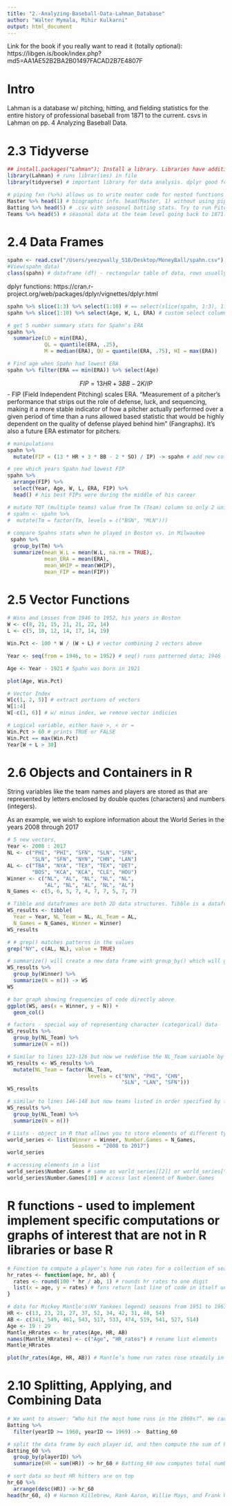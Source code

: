 ```yaml
---
title: "2.-Analyzing-Baseball-Data-Lahman_Database"
author: "Walter Mymala, Mihir Kulkarni"
output: html_document
---
```


Link for the book if you really want to read it (totally optional): https://libgen.is/book/index.php?md5=AA1AE52B2BA2B01497FACAD2B7E4807F

# Intro

Lahman is a database w/ pitching, hitting, and fielding statistics for the entire history of professional baseball from 1871 to the current. csvs in Lahman on pp. 4 Analyzing Baseball Data.

# 2.3 Tidyverse

```r
## install.packages("Lahman"); Install a library. Libraries have additional fxns and tricks that regular R cannot run
library(Lahman) # runs librar(ies) in file
library(tidyverse) # important library for data analysis. dplyr good for extracting data and ggplot good for visualizing observations
```

```r
# piping fxn (%>%) allows us to write neater code for nested functions
Master %>% head(1) # biographic info. head(Master, 1) without using piping fxn
Batting %>% head(5) # .csv with seasonal batting stats. Try to run Pitching .csv and Fielding .csv on your own
Teams %>% head(5) # seasonal data at the team level going back to 1871.
```

# 2.4 Data Frames

```r
spahn <- read.csv("/Users/yeezywally_510/Desktop/MoneyBall/spahn.csv") # read dataset
#View(spahn_data)
class(spahn) # dataframe (df) - rectangular table of data, rows usually correspond to different observations, and columns of the table correspond to different variables collected on the observations.
```

dplyr functions: https://cran.r-project.org/web/packages/dplyr/vignettes/dplyr.html
```r
spahn %>% slice(1:3) %>% select(1:10) # == select(slice(spahn, 1:3), 1:10); shows first three rows and columns 1 though 10 of spahn df
spahn %>% slice(1:10) %>% select(Age, W, L, ERA) # custom select columns 
```

```r
# get 5 number summary stats for Spahn's ERA
spahn %>%
  summarize(LO = min(ERA),
            QL = quantile(ERA, .25),
            M = median(ERA), QU = quantile(ERA, .75), HI = max(ERA))

# Find age when Spahn had lowest ERA
spahn %>% filter(ERA == min(ERA)) %>% select(Age)
```

$$FIP = {13HR+3BB-2K}/IP$$ - FIP (Field Independent Pitching) scales ERA. "Measurement of a pitcher’s performance that strips out the role of defense, luck, and sequencing, making it a more stable indicator of how a pitcher actually performed over a given period of time than a runs allowed based statistic that would be highly dependent on the quality of defense played behind him" (Fangraphs). It's also a future ERA estimator for pitchers.
```r
# manipulations
spahn %>%
  mutate(FIP = (13 * HR + 3 * BB - 2 * SO) / IP) -> spahn # add new column variable to df with mutate()

# see which years Spahn had lowest FIP
spahn %>%
  arrange(FIP) %>%
  select(Year, Age, W, L, ERA, FIP) %>%
  head() # his best FIPs were during the middle of his career

# mutate TOT (multiple teams) value from Tm (Team) column so only 2 unique values (factors) in the column 
# spahn <- spahn %>%
#  mutate(Tm = factor(Tm, levels = c("BSN", "MLN")))
 
# compare Spahns stats when he played in Boston vs. in Milwaukee
 spahn %>%
  group_by(Tm) %>%
  summarize(mean_W.L = mean(W.L, na.rm = TRUE),
            mean_ERA = mean(ERA),
            mean_WHIP = mean(WHIP),
            mean_FIP = mean(FIP))
```

# 2.5 Vector Functions

```r
# Wins and Losses from 1946 to 1952, his years in Boston
W <- c(8, 21, 15, 21, 21, 22, 14)
L <- c(5, 10, 12, 14, 17, 14, 19)

Win.Pct <- 100 * W / (W + L) # vector combining 2 vectors above

Year <- seq(from = 1946, to = 1952) # seq() runs patterned data; 1946 : 1952 is also valid

Age <- Year - 1921 # Spahn was born in 1921

plot(Age, Win.Pct) 
```

```r
# Vector Index
W[c(1, 2, 5)] # extract portions of vectors
W[1:4]
W[-c(1, 6)] # w/ minus index, we remove vector indicies

# Logical variable, either have >, < or =
Win.Pct > 60 # prints TRUE or FALSE
Win.Pct == max(Win.Pct)
Year[W + L > 30]
```

# 2.6 Objects and Containers in R

String variables like the team names and players are stored as that are represented by letters enclosed by double quotes (characters) and numbers (integers). 

As an example, we wish to explore information about the World Series in the years 2008 through 2017
```r
# 5 new vectors, 
Year <- 2008 : 2017 
NL <- c("PHI", "PHI", "SFN", "SLN", "SFN",
        "SLN", "SFN", "NYN", "CHN", "LAN")
AL <- c("TBA", "NYA", "TEX", "TEX", "DET",
        "BOS", "KCA", "KCA", "CLE", "HOU")
Winner <- c("NL", "AL", "NL", "NL", "NL",
            "AL", "NL", "AL", "NL", "AL")
N_Games <- c(5, 6, 5, 7, 4, 7, 7, 5, 7, 7)

# Tibble and dataframes are both 2D data structures. Tibble is a dataframe that makes using tidyverse easier and loads data faster than df
WS_results <- tibble(
  Year = Year, NL_Team = NL, AL_Team = AL,
  N_Games = N_Games, Winner = Winner)
WS_results
```

```r
# # grep() matches patterns in the values
grep("NY", c(AL, NL), value = TRUE) 

# summarize() will create a new data frame with group_by() which will group the data frame for each World Series league winner (variable Winner). We count the rows by use of the n() function.
WS_results %>%
  group_by(Winner) %>%
  summarize(N = n()) -> WS
WS

# bar graph showing frequencies of code directly above
ggplot(WS, aes(x = Winner, y = N)) +
  geom_col()
```

```r
# factors - special way of representing character (categorical) data
WS_results %>%
  group_by(NL_Team) %>%
  summarize(N = n())

# Similar to lines 123-126 but now we redefine the NL_Team variable by making NL_Team values into factors. Factors help the data not be put into alphabetical order and can omit values that are not part of the levels into an NA value
WS_results <- WS_results %>%
  mutate(NL_Team = factor(NL_Team,
                          levels = c("NYN", "PHI", "CHN",
                                     "SLN", "LAN", "SFN")))
WS_results

# similar to lines 146-148 but now teams listed in order specified by factor()
WS_results %>%
  group_by(NL_Team) %>%
  summarize(N = n())
```

```r
# Lists - object in R that allows you to store elements of different types like integers, characters, even other vectors 
world_series <- list(Winner = Winner, Number.Games = N_Games,
                     Seasons = "2008 to 2017")
world_series

# accessing elements in a list
world_series$Number.Games # same as world_series[[2]] or world_series["Number.Games"]
world_series$Number.Games[10] # access last element of Number.Games
```

# R functions - used to implement implement specific computations or graphs of interest that are not in R libraries or base R
```r
# Function to compute a player’s home run rates for a collection of seasons; returns a list. One inputs a vector age of player ages, a vector hr of home run counts, and a vector ab of at-bats
hr_rates <- function(age, hr, ab) {
  rates <- round(100 * hr / ab, 1) # rounds hr rates to one digit
  list(x = age, y = rates) # fxns return last line of code in itself unless return command is used
}

# data for Mickey Mantle's(NY Yankees legend) seasons from 1951 to 1961
HR <- c(13, 23, 21, 27, 37, 52, 34, 42, 31, 40, 54)
AB <- c(341, 549, 461, 543, 517, 533, 474, 519, 541, 527, 514)
Age <- 19 : 29
Mantle_HRrates <- hr_rates(Age, HR, AB)
names(Mantle_HRrates) <- c("Age", "HR_rates") # rename list elements
Mantle_HRrates

plot(hr_rates(Age, HR, AB)) # Mantle’s home run rates rose steadily in the first six seasons
```

# 2.10 Splitting, Applying, and Combining Data
```r
# We want to answer: “Who hit the most home runs in the 1960s?”. We can filter out data to only include the 1960s
Batting %>%
  filter(yearID >= 1960, yearID <= 1969) ->  Batting_60 

# split the data frame by each player id, and then compute the sum of home runs for each player
Batting_60 %>%
  group_by(playerID) %>%
  summarize(HR = sum(HR)) -> hr_60 # Batting_60 now computes total number of home runs for each player in the data frame

# sort data so best HR hitters are on top
hr_60 %>%
  arrange(desc(HR)) -> hr_60
head(hr_60, 4) # Harmon Killebrew, Hank Aaron, Willie Mays, and Frank Robinson were the top HR hitters in the 1960s
```



